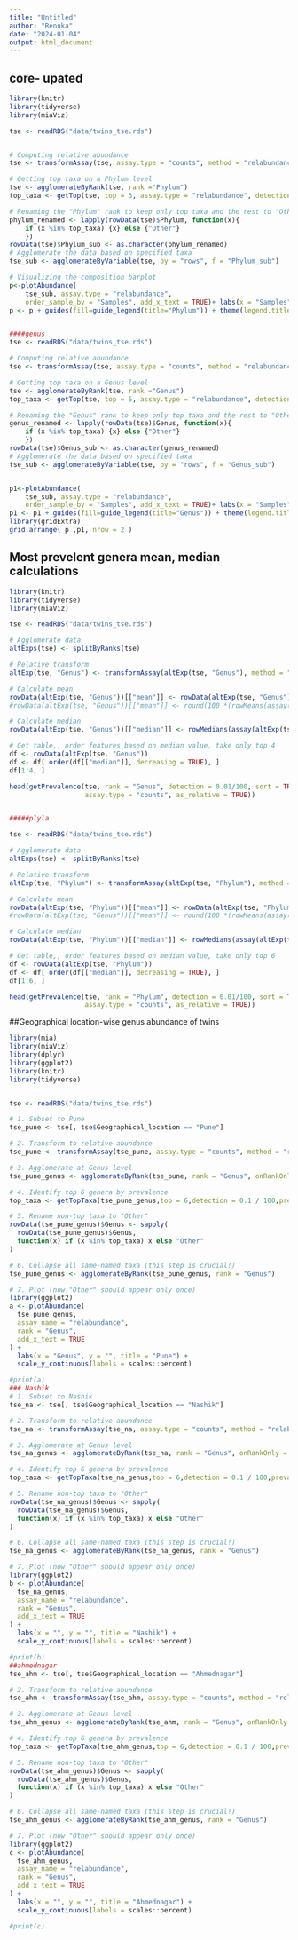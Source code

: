 ```yaml
---
title: "Untitled"
author: "Renuka"
date: "2024-01-04"
output: html_document
---
```


## core- upated 

```r
library(knitr)
library(tidyverse)
library(miaViz)

tse <- readRDS("data/twins_tse.rds")


# Computing relative abundance
tse <- transformAssay(tse, assay.type = "counts", method = "relabundance")

# Getting top taxa on a Phylum level
tse <- agglomerateByRank(tse, rank ="Phylum")
top_taxa <- getTop(tse, top = 3, assay.type = "relabundance", detection= 0.1, prevalence = 0.2)

# Renaming the "Phylum" rank to keep only top taxa and the rest to "Other"
phylum_renamed <- lapply(rowData(tse)$Phylum, function(x){
    if (x %in% top_taxa) {x} else {"Other"}
    })
rowData(tse)$Phylum_sub <- as.character(phylum_renamed)
# Agglomerate the data based on specified taxa
tse_sub <- agglomerateByVariable(tse, by = "rows", f = "Phylum_sub")

# Visualizing the composition barplot
p<-plotAbundance(
    tse_sub, assay.type = "relabundance",
    order_sample_by = "Samples", add_x_text = TRUE)+ labs(x = "Samples", y = "Relative abundance (%)", title = "A.Core phyla") + theme(title =element_text(size=15, face='bold'), axis.title = element_text(size = 12), axis.text = element_text(size = 13)) 
p <- p + guides(fill=guide_legend(title="Phylum")) + theme(legend.title = element_text(size = 16),legend.text = element_text(size = 14)) + theme(legend.key.size = unit(0.3, "cm"))


####genus
tse <- readRDS("data/twins_tse.rds")

# Computing relative abundance
tse <- transformAssay(tse, assay.type = "counts", method = "relabundance")

# Getting top taxa on a Genus level
tse <- agglomerateByRank(tse, rank ="Genus")
top_taxa <- getTop(tse, top = 5, assay.type = "relabundance", detection= 0.1, prevalence = 0.2)

# Renaming the "Genus" rank to keep only top taxa and the rest to "Other"
genus_renamed <- lapply(rowData(tse)$Genus, function(x){
    if (x %in% top_taxa) {x} else {"Other"}
    })
rowData(tse)$Genus_sub <- as.character(genus_renamed)
# Agglomerate the data based on specified taxa
tse_sub <- agglomerateByVariable(tse, by = "rows", f = "Genus_sub")


p1<-plotAbundance(
    tse_sub, assay.type = "relabundance",
    order_sample_by = "Samples", add_x_text = TRUE)+ labs(x = "Samples", y = "Relative abundance (%)", title = "B. Core genera") + theme(title =element_text(size=16, face='bold'), axis.title = element_text(size = 12), axis.text = element_text(size = 14)) 
p1 <- p1 + guides(fill=guide_legend(title="Genus")) + theme(legend.title = element_text(size = 16),legend.text = element_text(size = 14)) + theme(legend.key.size = unit(0.3, "cm"))
library(gridExtra)
grid.arrange( p ,p1, nrow = 2 )
```

## Most prevelent genera mean, median calculations

```r
library(knitr)
library(tidyverse)
library(miaViz)

tse <- readRDS("data/twins_tse.rds")

# Agglomerate data
altExps(tse) <- splitByRanks(tse)

# Relative transform
altExp(tse, "Genus") <- transformAssay(altExp(tse, "Genus"), method = "relabundance")

# Calculate mean
rowData(altExp(tse, "Genus"))[["mean"]] <- rowData(altExp(tse, "Genus"))[["mean"]] <- rowMeans(assay(altExp(tse, "Genus"), "relabundance"))
#rowData(altExp(tse, "Genus"))[["mean"]] <- round(100 *(rowMeans(assay(altExp(tse, "Genus"), "relabundance"),1))

# Calculate median
rowData(altExp(tse, "Genus"))[["median"]] <- rowMedians(assay(altExp(tse, "Genus"), "relabundance"))

# Get table,, order features based on median value, take only top 4
df <- rowData(altExp(tse, "Genus"))
df <- df[ order(df[["median"]], decreasing = TRUE), ]
df[1:4, ]

head(getPrevalence(tse, rank = "Genus", detection = 0.01/100, sort = TRUE,
                   assay.type = "counts", as_relative = TRUE))


#####plyla

tse <- readRDS("data/twins_tse.rds")

# Agglomerate data
altExps(tse) <- splitByRanks(tse)

# Relative transform
altExp(tse, "Phylum") <- transformAssay(altExp(tse, "Phylum"), method = "relabundance")

# Calculate mean
rowData(altExp(tse, "Phylum"))[["mean"]] <- rowData(altExp(tse, "Phylum"))[["mean"]] <- rowMeans(assay(altExp(tse, "Phylum"), "relabundance"))
#rowData(altExp(tse, "Genus"))[["mean"]] <- round(100 *(rowMeans(assay(altExp(tse, "Genus"), "relabundance"),1))

# Calculate median
rowData(altExp(tse, "Phylum"))[["median"]] <- rowMedians(assay(altExp(tse, "Phylum"), "relabundance"))

# Get table,, order features based on median value, take only top 6
df <- rowData(altExp(tse, "Phylum"))
df <- df[ order(df[["median"]], decreasing = TRUE), ]
df[1:6, ]

head(getPrevalence(tse, rank = "Phylum", detection = 0.01/100, sort = TRUE,
                   assay.type = "counts", as_relative = TRUE))
```


##Geographical location-wise genus abundance of twins

```r
library(mia)
library(miaViz)
library(dplyr)
library(ggplot2)
library(knitr)
library(tidyverse)


tse <- readRDS("data/twins_tse.rds")

# 1. Subset to Pune
tse_pune <- tse[, tse$Geographical_location == "Pune"]

# 2. Transform to relative abundance
tse_pune <- transformAssay(tse_pune, assay.type = "counts", method = "relabundance")

# 3. Agglomerate at Genus level
tse_pune_genus <- agglomerateByRank(tse_pune, rank = "Genus", onRankOnly = TRUE)

# 4. Identify top 6 genera by prevalence
top_taxa <- getTopTaxa(tse_pune_genus,top = 6,detection = 0.1 / 100,prevalence = 1 / 100,method = "prevalence",assay_name = "relabundance")

# 5. Rename non-top taxa to "Other"
rowData(tse_pune_genus)$Genus <- sapply(
  rowData(tse_pune_genus)$Genus,
  function(x) if (x %in% top_taxa) x else "Other"
)

# 6. Collapse all same-named taxa (this step is crucial!)
tse_pune_genus <- agglomerateByRank(tse_pune_genus, rank = "Genus")

# 7. Plot (now "Other" should appear only once)
library(ggplot2)
a <- plotAbundance(
  tse_pune_genus,
  assay_name = "relabundance",
  rank = "Genus",
  add_x_text = TRUE
) +
  labs(x = "Genus", y = "", title = "Pune") +
  scale_y_continuous(labels = scales::percent)

#print(a)
### Nashik
# 1. Subset to Nashik
tse_na <- tse[, tse$Geographical_location == "Nashik"]

# 2. Transform to relative abundance
tse_na <- transformAssay(tse_na, assay.type = "counts", method = "relabundance")

# 3. Agglomerate at Genus level
tse_na_genus <- agglomerateByRank(tse_na, rank = "Genus", onRankOnly = TRUE)

# 4. Identify top 6 genera by prevalence
top_taxa <- getTopTaxa(tse_na_genus,top = 6,detection = 0.1 / 100,prevalence = 1 / 100,method = "prevalence",assay_name = "relabundance")

# 5. Rename non-top taxa to "Other"
rowData(tse_na_genus)$Genus <- sapply(
  rowData(tse_na_genus)$Genus,
  function(x) if (x %in% top_taxa) x else "Other"
)

# 6. Collapse all same-named taxa (this step is crucial!)
tse_na_genus <- agglomerateByRank(tse_na_genus, rank = "Genus")

# 7. Plot (now "Other" should appear only once)
library(ggplot2)
b <- plotAbundance(
  tse_na_genus,
  assay_name = "relabundance",
  rank = "Genus",
  add_x_text = TRUE
) +
  labs(x = "", y = "", title = "Nashik") +
  scale_y_continuous(labels = scales::percent)

#print(b)
##ahmednagar
tse_ahm <- tse[, tse$Geographical_location == "Ahmednagar"]

# 2. Transform to relative abundance
tse_ahm <- transformAssay(tse_ahm, assay.type = "counts", method = "relabundance")

# 3. Agglomerate at Genus level
tse_ahm_genus <- agglomerateByRank(tse_ahm, rank = "Genus", onRankOnly = TRUE)

# 4. Identify top 6 genera by prevalence
top_taxa <- getTopTaxa(tse_ahm_genus,top = 6,detection = 0.1 / 100,prevalence = 1 / 100,method = "prevalence",assay_name = "relabundance")

# 5. Rename non-top taxa to "Other"
rowData(tse_ahm_genus)$Genus <- sapply(
  rowData(tse_ahm_genus)$Genus,
  function(x) if (x %in% top_taxa) x else "Other"
)

# 6. Collapse all same-named taxa (this step is crucial!)
tse_ahm_genus <- agglomerateByRank(tse_ahm_genus, rank = "Genus")

# 7. Plot (now "Other" should appear only once)
library(ggplot2)
c <- plotAbundance(
  tse_ahm_genus,
  assay_name = "relabundance",
  rank = "Genus",
  add_x_text = TRUE
) +
  labs(x = "", y = "", title = "Ahmednagar") +
  scale_y_continuous(labels = scales::percent)

#print(c)
```
